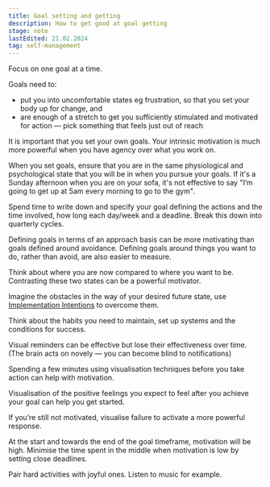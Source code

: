 ```yaml
---
title: Goal setting and getting
description: How to get good at goal getting
stage: note
lastEdited: 21.02.2024
tag: self-management
---
```



Focus on one goal at a time.

Goals need to:

- put you into uncomfortable states eg frustration, so that you set your body up for change, and
- are enough of a stretch to get you sufficiently stimulated and motivated for action — pick something that feels just out of reach

It is important that you set your own goals. Your intrinsic motivation is much more powerful when you have agency over what you work on.

When you set goals, ensure that you are in the same physiological and psychological state that you will be in when you pursue your goals. If it's a Sunday afternoon when you are on your sofa, it's not effective to say "I’m going to get up at 5am every morning to go to the gym".

Spend time to write down and specify your goal defining the actions and the time involved, how long each day/week and a deadline. Break this down into quarterly cycles.

Defining goals in terms of an approach basis can be more motivating than goals defined around avoidance. Defining goals around things you want to do, rather than avoid, are also easier to measure.

Think about where you are now compared to where you want to be. Contrasting these two states can be a powerful motivator.

Imagine the obstacles in the way of your desired future state, use [Implementation Intentions](/thoughts/implementation-intentions) to overcome them.

Think about the habits you need to maintain, set up systems and the conditions for success.

Visual reminders can be effective but lose their effectiveness over time. (The brain acts on novely — you can become blind to notifications)

Spending a few minutes using visualisation techniques before you take action can help with motivation.

Visualisation of the positive feelings you expect to feel after you achieve your goal can help you get started.

If you’re still not motivated, visualise failure to activate a more powerful response.

At the start and towards the end of the goal timeframe, motivation will be high. Minimise the time spent in the middle when motivation is low by setting close deadlines.

Pair hard activities with joyful ones. Listen to music for example.
